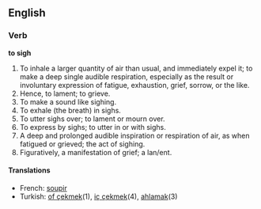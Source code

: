 ==English==

===Verb===

'''to sigh'''

#To inhale a larger quantity of air than usual, and immediately expel it; to make a deep single audible respiration, especially as the result or involuntary expression of fatigue, exhaustion, grief, sorrow, or the like.
#Hence, to lament; to grieve.
#To make a sound like sighing.
#To exhale (the breath) in sighs.
#To utter sighs over; to lament or mourn over.
#To express by sighs; to utter in or with sighs.
#A deep and prolonged audible inspiration or respiration of air, as when fatigued or grieved; the act of sighing.
#Figuratively, a manifestation of grief; a lan/ent.

====Translations====
*French: [[soupir]]
*Turkish: [[of çekmek]](1), [[iç çekmek]](4), [[ahlamak]](3)